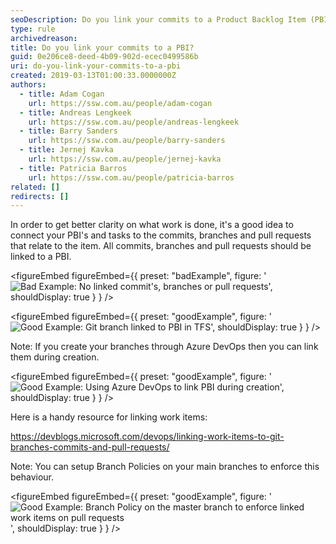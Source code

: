 ```yaml
---
seoDescription: Do you link your commits to a Product Backlog Item (PBI) in Azure DevOps for better clarity on what work is done?
type: rule
archivedreason:
title: Do you link your commits to a PBI?
guid: 0e206ce8-deed-4b09-902d-ecec0499586b
uri: do-you-link-your-commits-to-a-pbi
created: 2019-03-13T01:00:33.0000000Z
authors:
  - title: Adam Cogan
    url: https://ssw.com.au/people/adam-cogan
  - title: Andreas Lengkeek
    url: https://ssw.com.au/people/andreas-lengkeek
  - title: Barry Sanders
    url: https://ssw.com.au/people/barry-sanders
  - title: Jernej Kavka
    url: https://ssw.com.au/people/jernej-kavka
  - title: Patricia Barros
    url: https://ssw.com.au/people/patricia-barros
related: []
redirects: []
---
```


In order to get better clarity on what work is done, it's a good idea to connect your PBI's and tasks to the commits, branches and pull requests that relate to the item. All commits, branches and pull requests should be linked to a PBI.

<figureEmbed figureEmbed={{
  preset: "badExample",
  figure: '![Bad Example: No linked commit\'s, branches or pull requests](no-linked-commit.png)',
  shouldDisplay: true
} } />


<figureEmbed figureEmbed={{
  preset: "goodExample",
  figure: '![Good Example: Git branch linked to PBI in TFS](link-branch-to-pbi.png)',
  shouldDisplay: true
} } />

Note: If you create your branches through Azure DevOps then you can link them during creation.

<figureEmbed figureEmbed={{
  preset: "goodExample",
  figure: '![Good Example: Using Azure DevOps to link PBI during creation](link-pbi-during-creation.png)',
  shouldDisplay: true
} } />


Here is a handy resource for linking work items:

https://devblogs.microsoft.com/devops/linking-work-items-to-git-branches-commits-and-pull-requests/

Note: You can setup Branch Policies on your main branches to enforce this behaviour.

<figureEmbed figureEmbed={{
  preset: "goodExample",
  figure: '![Good Example: Branch Policy on the master branch to enforce linked work items on pull requests](add-branch-policy-for-linked-items.png)',
  shouldDisplay: true
} } />
